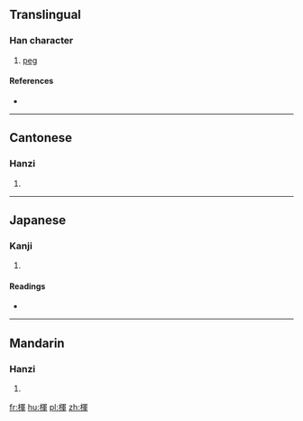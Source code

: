 ==Translingual==

===Han character===
{{Han char|rn=75|rad=木|as=09|sn=13|four=4795<sub>0</sub>|canj=木月十十 (DBJJ)}}

# [[peg]]

====References====
* {{Han ref|kx=0538.380|dkj=15118|dj=0926.140|hdz=21256.040|uh=694E|ud=26958|bh=DDCC|bd=56780}}

----

==Cantonese==

===Hanzi===
{{yue-hanzi|jyut=|y=fai1}}

# {{defn|lang=yue|sort=木09}}

----

==Japanese==

===Kanji===
{{ja-kanji|grade=|rs=木09}}

# {{defn|lang=ja|sort=木09}}

====Readings====
* {{ja-readings|on=[[こん]] (kon), [[ごん]] (gon), [[き]] (ki), [[くん]] (kun)|kun=[[から]] (kara), [[すき]] (suki)}}

----

==Mandarin==

===Hanzi===
{{cmn-hanzi|pin=[[hún]] ([[hun2]])|wg=hun<sup>2</sup>}}

# {{defn|lang=cmn|sort=木09}}

[[fr:楎]]
[[hu:楎]]
[[pl:楎]]
[[zh:楎]]